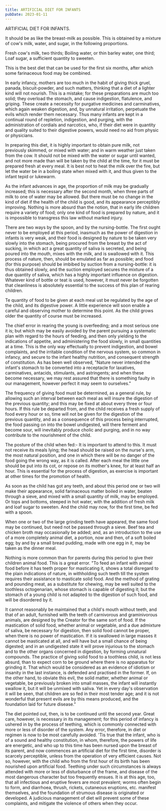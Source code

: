 ```yaml
---
title: ARTIFICIAL DIET FOR INFANTS
pubDate: 2023-01-11
---
```


ARTIFICIAL DIET FOR INFANTS. 

It should be as like the breast-milk as possible. This is obtained by a mixture of cow's milk, water, and sugar, in the following proportions. 

Fresh cow's milk, two thirds; Boiling water, or thin barley water, one third; Loaf sugar, a sufficient quantity to sweeten. 

This is the best diet that can be used for the first six months, after which some farinaceous food may be combined. 

In early infancy, mothers are too much in the habit of giving thick gruel, panada, biscuit-powder, and such matters, thinking that a diet of a lighter kind will not nourish. This is a mistake; for these preparations are much too solid; they overload the stomach, and cause indigestion, flatulence, and griping. These create a necessity for purgative medicines and carminatives, which again weaken digestion, and, by unnatural irritation, perpetuate the evils which render them necessary. Thus many infants are kept in a continual round of repletion, indigestion, and purging, with the administration of cordials and narcotics, who, if their diet were in quantity and quality suited to their digestive powers, would need no aid from physic or physicians. 

In preparing this diet, it is highly important to obtain pure milk, not previously skimmed, or mixed with water; and in warm weather just taken from the cow. It should not be mixed with the water or sugar until wanted, and not more made than will be taken by the child at the time, for it must be prepared fresh at every meal. It is best not to heat the milk over the fire, but let the water be in a boiling state when mixed with it, and thus given to the infant tepid or lukewarm. 

As the infant advances in age, the proportion of milk may be gradually increased; this is necessary after the second month, when three parts of milk to one of water may be allowed. But there must be no change in the kind of diet if the health of the child is good, and its appearance perceptibly improving. Nothing is more absurd than the notion, that in early life children require a variety of food; only one kind of food is prepared by nature, and it is impossible to transgress this law without marked injury. 

There are two ways by the spoon, and by the nursing-bottle. The first ought never to be employed at this period, inasmuch as the power of digestion in infants is very weak, and their food is designed by nature to be taken very slowly into the stomach, being procured from the breast by the act of sucking, in which act a great quantity of saliva is secreted, and being poured into the mouth, mixes with the milk, and is swallowed with it. This process of nature, then, should be emulated as far as possible; and food (for this purpose) should be imbibed by suction from a nursing-bottle: it is thus obtained slowly, and the suction employed secures the mixture of a due quantity of saliva, which has a highly important influence on digestion. Whatever kind of bottle or teat is used, however, it must never be forgotten that cleanliness is absolutely essential to the success of this plan of rearing children. 

 Te quantity of food to be given at each meal ust be regulated by the age of the child, and its digestive power. A little experience will soon enable a careful and observing mother to determine this point. As the child grows older the quantity of course must be increased. 

The chief error in rearing the young is overfeeding; and a most serious one it is; but which may be easily avoided by the parent pursuing a systematic plan with regard to the hours of feeding, and then only yielding to the indications of appetite, and administering the food slowly, in small quantities at a time. This is the only way effectually to prevent indigestion, and bowel complaints, and the irritable condition of the nervous system, so common in infancy, and secure to the infant healthy nutrition, and consequent strength of constitution. As has been well observed, "Nature never intended the infant's stomach to be converted into a receptacle for laxatives, carminatives, antacids, stimulants, and astringents; and when these become necessary, we may rest assured that there is something faulty in our management, however perfect it may seem to ourselves." 

 The frequency of giving food must be determined, as a general rule, by allowing such an interval between each meal as will insure the digestion of the previous quantity; and this may be fixed at about every three or four hours. If this rule be departed from, and the child receives a fresh supply of food every hour or so, time will not be given for the digestion of the previous quantity, and as a consequence of this process being interrupted, the food passing on into the bowel undigested, will there ferment and become sour, will inevitably produce cholic and purging, and in no way contribute to the nourishment of the child. 

 The posture of the child when fed:- It is important to attend to this. It must not receive its meals lying; the head should be raised on the nurse's arm, the most natural position, and one in which there will be no danger of the food going the wrong way, as it is called. After each meal the little one should be put into its cot, or repose on its mother's knee, for at least half an hour. This is essential for the process of digestion, as exercise is important at other times for the promotion of health. 

 As soon as the child has got any teeth, and about this period one or two will make their appearance, solid farinaceous matter boiled in water, beaten through a sieve, and mixed with a small quantity of milk, may be employed. Or tops and bottoms, steeped in hot water, with the addition of fresh milk and loaf sugar to sweeten. And the child may now, for the first time, be fed with a spoon. 

When one or two of the large grinding teeth have appeared, the same food may be continued, but need not be passed through a sieve. Beef tea and chicken broth may occasionally be added; and, as an introduction to the use of a more completely animal diet, a portion, now and then, of a soft boiled egg; by and by a small bread pudding, made with one egg in it, may be taken as the dinner meal. 

Nothing is more common than for parents during this period to give their children animal food. This is a great error. "To feed an infant with animal food before it has teeth proper for masticating it, shows a total disregard to the plain indications of nature, in withholding such teeth till the system requires their assistance to masticate solid food. And the method of grating and pounding meat, as a substitute for chewing, may be well suited to the toothless octogenarian, whose stomach is capable of digesting it; but the stomach of a young child is not adapted to the digestion of such food, and will be disordered by it. 

 It cannot reasonably be maintained that a child's mouth without teeth, and that of an adult, furnished with the teeth of carnivorous and graminivorous animals, are designed by the Creator for the same sort of food. If the mastication of solid food, whether animal or vegetable, and a due admixture of saliva, be necessary for digestion, then solid food cannot be proper, when there is no power of mastication. If it is swallowed in large masses it cannot be masticated at all, and will have but a small chance of being digested; and in an undigested state it will prove injurious to the stomach and to the other organs concerned in digestion, by forming unnatural compounds. The practice of giving solid food to a toothless child, is not less absurd, than to expect corn to be ground where there is no apparatus for grinding it. That which would be considered as an evidence of idiotism or insanity in the last instance, is defended and practised in the former. If, on the other hand, to obviate this evil, the solid matter, whether animal or vegetable, be previously broken into small masses, the infant will instantly swallow it, but it will be unmixed with saliva. Yet in every day's observation it will be seen, that children are so fed in their most tender age; and it is not wonderful that present evils are by this means produced, and the foundation laid for future disease." 

 The diet pointed out, then, is to be continued until the second year. Great care, however, is necessary in its management; for this period of infancy is ushered in by the process of teething, which is commonly connected with more or less of disorder of the system. Any error, therefore, in diet or regimen is now to be most carefully avoided. 'Tis true that the infant, who is of a sound and healthy constitution, in whom, therefore, the powers of life are energetic, and who up to this time has been nursed upon the breast of its parent, and now commences an artificial diet for the first time, disorder is scarcely perceptible, unless from the operation of very efficient causes. Not so, however, with the child who from the first hour of its birth has been nourished upon artificial food. Teething under such circumstances is always attended with more or less of disturbance of the frame, and disease of the most dangerous character but too frequently ensues. It is at this age, too, that all infectious and eruptive fevers are most prevalent; worms often begin to form, and diarrhoea, thrush, rickets, cutaneous eruptions, etc. manifest themselves, and the foundation of strumous disease is originated or developed. A judicious management of diet will prevent some of these complaints, and mitigate the violence of others when they occur.